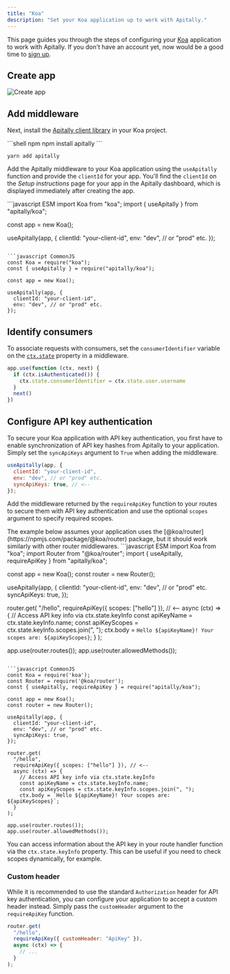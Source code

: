 ```yaml
---
title: "Koa"
description: "Set your Koa application up to work with Apitally."
---
```



This page guides you through the steps of configuring your [Koa](https://koajs.com) application to work with Apitally. If you don't have an account yet, now would be a good time to [sign up](https://app.apitally.io/?signup).

<SetupGuideStartSnippet framework="Koa" />


## Create app

<CreateAppSnippet1 framework="Koa" />

![Create app](https://assets.apitally.io/docs/create-app-koa.png)

<CreateAppSnippet2 />

## Add middleware

Next, install the [Apitally client library](https://www.npmjs.com/package/apitally) in your Koa project.

<CodeGroup>
```shell npm
npm install apitally
```

```shell yarn
yarn add apitally
```
</CodeGroup>

Add the Apitally middleware to your Koa application using the `useApitally` function and provide the `clientId` for your app.
You'll find the `clientId` on the _Setup instructions_ page for your app in the Apitally dashboard, which is displayed immediately after creating the app.

<CodeGroup>
```javascript ESM
import Koa from "koa";
import { useApitally } from "apitally/koa";

const app = new Koa();

useApitally(app, {
  clientId: "your-client-id",
  env: "dev", // or "prod" etc.
});
```

```javascript CommonJS
const Koa = require("koa");
const { useApitally } = require("apitally/koa");

const app = new Koa();

useApitally(app, {
  clientId: "your-client-id",
  env: "dev", // or "prod" etc.
});
```
</CodeGroup>

<div className="mt-4">
  <Snippet file="middleware-first-note.mdx" />
</div>

<Snippet file="add-middleware-check.mdx" />

## Identify consumers

<Snippet file="identify-consumers.mdx" />

To associate requests with consumers, set the `consumerIdentifier` variable on the [`ctx.state`](https://koajs.com/#context) property in a middleware.

```javascript
app.use(function (ctx, next) {
  if (ctx.isAuthenticated()) {
    ctx.state.consumerIdentifier = ctx.state.user.username
  }
  next()
})
```

<Snippet file="consumer-identifier.mdx" />

<Snippet file="identify-consumers-check.mdx" />

## Configure API key authentication

To secure your Koa application with API key authentication, you first have to enable synchronization of API key hashes from Apitally to your application.
Simply set the `syncApiKeys` argument to `True` when adding the middleware.

```javascript
useApitally(app, {
  clientId: "your-client-id",
  env: "dev", // or "prod" etc.
  syncApiKeys: true, // <--
});
```

<div style={{ marginTop: "-1rem" }}>
  <Snippet file="api-key-sync-info.mdx" />
</div>

Add the middleware returned by the `requireApiKey` function to your routes to secure them with API key authentication and use the optional `scopes` argument to specify required scopes.

<Note>
The example below assumes your application uses the [@koa/router](https://npmjs.com/package/@koa/router) package, but it should work similarly with other router middlewares.
</Note>

<CodeGroup>
```javascript ESM
import Koa from "koa";
import Router from "@koa/router";
import { useApitally, requireApiKey } from "apitally/koa";

const app = new Koa();
const router = new Router();

useApitally(app, {
  clientId: "your-client-id",
  env: "dev", // or "prod" etc.
  syncApiKeys: true,
});

router.get(
  "/hello",
  requireApiKey({ scopes: ["hello"] }), // <--
  async (ctx) => {
    // Access API key info via ctx.state.keyInfo
    const apiKeyName = ctx.state.keyInfo.name;
    const apiKeyScopes = ctx.state.keyInfo.scopes.join(", ");
    ctx.body = `Hello ${apiKeyName}! Your scopes are: ${apiKeyScopes}`;
  }
);

app.use(router.routes());
app.use(router.allowedMethods());
```

```javascript CommonJS
const Koa = require('koa');
const Router = require('@koa/router');
const { useApitally, requireApiKey } = require("apitally/koa");

const app = new Koa();
const router = new Router();

useApitally(app, {
  clientId: "your-client-id",
  env: "dev", // or "prod" etc.
  syncApiKeys: true,
});

router.get(
  "/hello",
  requireApiKey({ scopes: ["hello"] }), // <--
  async (ctx) => {
    // Access API key info via ctx.state.keyInfo
    const apiKeyName = ctx.state.keyInfo.name;
    const apiKeyScopes = ctx.state.keyInfo.scopes.join(", ");
    ctx.body = `Hello ${apiKeyName}! Your scopes are: ${apiKeyScopes}`;
  }
);

app.use(router.routes());
app.use(router.allowedMethods());
```
</CodeGroup>

You can access information about the API key in your route handler function via the `ctx.state.keyInfo` property.
This can be useful if you need to check scopes dynamically, for example.

<div className="mt-4">
  <Snippet file="configure-api-key-auth-check.mdx" />
</div>

### Custom header

While it is recommended to use the standard `Authorization` header for API key authentication,
you can configure your application to accept a custom header instead.
Simply pass the `customHeader` argument to the `requireApiKey` function.

```javascript
router.get(
  "/hello",
  requireApiKey({ customHeader: "ApiKey" }),
  async (ctx) => {
    // ...
  }
);
```

